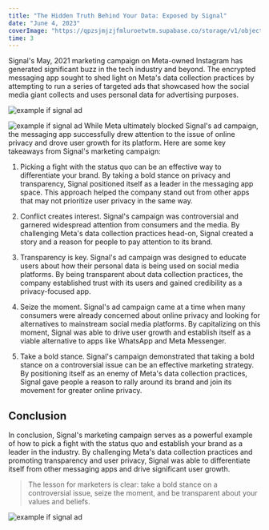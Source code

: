 ```yaml
---
title: "The Hidden Truth Behind Your Data: Exposed by Signal"
date: "June 4, 2023"
coverImage: "https://qpzsjmjzjfmluroetwtm.supabase.co/storage/v1/object/public/sagarcodes/blog/coverimage/signal.png?t=2023-06-03T18%3A48%3A27.444Z"
time: 3
---
```


Signal's May, 2021 marketing campaign on Meta-owned Instagram has generated significant buzz in the tech industry and beyond. The encrypted messaging app sought to shed light on Meta's data collection practices by attempting to run a series of targeted ads that showcased how the social media giant collects and uses personal data for advertising purposes.

<img
  src="https://signal.org/blog/images/ig-pilates.png"
  alt="example if signal ad"
/>

<img
  src="https://signal.org/blog/images/ig-kpop-teacher-gp.png"
  alt="example if signal ad"
/>
While Meta ultimately blocked Signal's ad campaign, the messaging app successfully
drew attention to the issue of online privacy and drove user growth for its platform.
Here are some key takeaways from Signal's marketing campaign:

1. Picking a fight with the status quo can be an effective way to differentiate your brand. By taking a bold stance on privacy and transparency, Signal positioned itself as a leader in the messaging app space. This approach helped the company stand out from other apps that may not prioritize user privacy in the same way.

2. Conflict creates interest. Signal's campaign was controversial and garnered widespread attention from consumers and the media. By challenging Meta's data collection practices head-on, Signal created a story and a reason for people to pay attention to its brand.

3. Transparency is key. Signal's ad campaign was designed to educate users about how their personal data is being used on social media platforms. By being transparent about data collection practices, the company established trust with its users and gained credibility as a privacy-focused app.

4. Seize the moment. Signal's ad campaign came at a time when many consumers were already concerned about online privacy and looking for alternatives to mainstream social media platforms. By capitalizing on this moment, Signal was able to drive user growth and establish itself as a viable alternative to apps like WhatsApp and Meta Messenger.

5. Take a bold stance. Signal's campaign demonstrated that taking a bold stance on a controversial issue can be an effective marketing strategy. By positioning itself as an enemy of Meta's data collection practices, Signal gave people a reason to rally around its brand and join its movement for greater online privacy.

## Conclusion

In conclusion, Signal's marketing campaign serves as a powerful example of how to pick a fight with the status quo and establish your brand as a leader in the industry. By challenging Meta's data collection practices and promoting transparency and user privacy, Signal was able to differentiate itself from other messaging apps and drive significant user growth.

> The lesson for marketers is clear: take a bold stance on a controversial issue, seize the moment, and be transparent about your values and beliefs.

<img
  src="https://signal.org/blog/images/ig-pilates-cpa-barista.png"
  alt="example if signal ad"
/>
